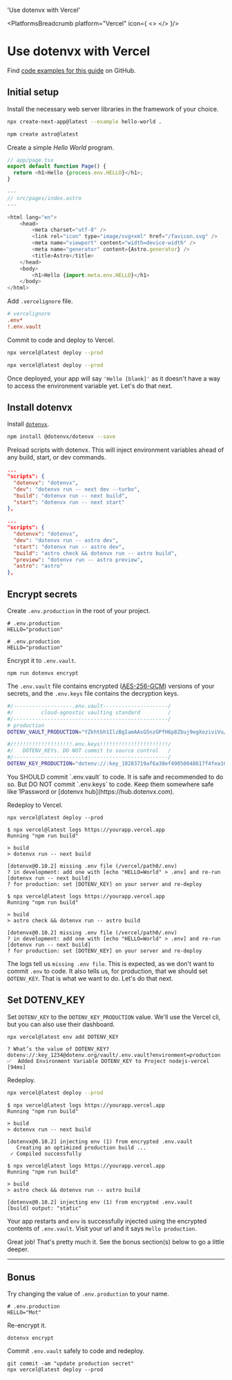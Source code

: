

  'Use dotenvx with Vercel'

<PlatformsBreadcrumb platform="Vercel" icon={
  <>
    <VercelIcon className="h-9 w-9 text-[#000000] dark:invert"/>
  </>
}/>
# Use dotenvx with Vercel
<GuideHeading lead={description} />

<Note>
  Find <a href="https://github.com/dotenvx/examples/tree/main/platforms/vercel">code examples for this guide</a> on GitHub.
</Note>

<div className="not-prose grid grid-flow-col auto-cols-max gap-x-6 gap-y-10 items-center">
  <NextIcon className="h-9 w-9 text-[#000000] dark:invert"/>
  <AstroIcon className="h-9 w-9 text-[#FF5D01]"/>
</div>

## Initial setup

Install the necessary web server libraries in the framework of your choice.

<CodeGroup>

```bash {{ title: 'Next' }}
npx create-next-app@latest --example hello-world .
```

```bash {{ title: 'Astro' }}
npm create astro@latest
```

</CodeGroup>

Create a simple *Hello World* program.

<CodeGroup>

```js {{ title: 'Next' }}
// app/page.tsx
export default function Page() {
  return <h1>Hello {process.env.HELLO}</h1>;
}
```

```js {{ title: 'Astro' }}
---
// src/pages/index.astro
---

<html lang="en">
    <head>
        <meta charset="utf-8" />
        <link rel="icon" type="image/svg+xml" href="/favicon.svg" />
        <meta name="viewport" content="width=device-width" />
        <meta name="generator" content={Astro.generator} />
        <title>Astro</title>
    </head>
    <body>
        <h1>Hello {import.meta.env.HELLO}</h1>
    </body>
</html>
```

</CodeGroup>

Add `.vercelignore` file.

```ini {{ title: '.vercelignore' }}
# vercelignore
.env*
!.env.vault
```

Commit to code and deploy to Vercel.

<CodeGroup>

```bash {{ title: 'Next' }}
npx vercel@latest deploy --prod
```

```bash {{ title: 'Astro' }}
npx vercel@latest deploy --prod
```

</CodeGroup>

<ScreenshotBrowser url="/assets/docs/hello-blank.png" www="yourapp.vercel.app" />

Once deployed, your app will say `'Hello [blank]'` as it doesn't have a way to access the environment variable yet. Let's do that next.

## Install dotenvx

Install [`dotenvx`](https://github.com/dotenvx/dotenvx).

```bash
npm install @dotenvx/dotenvx --save
```

Preload scripts with dotenvx. This will inject environment variables ahead of any build, start, or dev commands.

<CodeGroup>

```json {{ title: "Next" }}
...
"scripts": {
  "dotenvx": "dotenvx",
  "dev": "dotenvx run -- next dev --turbo",
  "build": "dotenvx run -- next build",
  "start": "dotenvx run -- next start"
},
```

```json {{ title: "Astro" }}
...
"scripts": {
  "dotenvx": "dotenvx",
  "dev": "dotenvx run -- astro dev",
  "start": "dotenvx run -- astro dev",
  "build": "astro check && dotenvx run -- astro build",
  "preview": "dotenvx run -- astro preview",
  "astro": "astro"
},
```

</CodeGroup>

## Encrypt secrets

Create `.env.production` in the root of your project.

<CodeGroup>

```shell {{ title: 'Next' }}
# .env.production
HELLO="production"
```

```shell {{ title: 'Astro' }}
# .env.production
HELLO="production"
```

</CodeGroup>

Encrypt it to `.env.vault`.

```shell
npm run dotenvx encrypt
```

The `.env.vault` file contains encrypted ([AES-256-GCM](https://www.reddit.com/r/cryptography/comments/13kl9ds/how_much_longer_do_you_think_aes_will_last/)) versions of your secrets, and the `.env.keys` file contains the decryption keys.

```bash {{ title: ".env.vault" }}
#/-------------------.env.vault---------------------/
#/         cloud-agnostic vaulting standard         /
#/--------------------------------------------------/
# production
DOTENV_VAULT_PRODUCTION="YZkhtbh1IlzBgIamAAsG5nzGPfH6p8Zbuj9egXoziviVu/eYIyNjJWtIYyhiW/vHhFbqbsvo5+P9b27OC6ZC7qU="
```

```bash {{ title: ".env.keys" }}
#/!!!!!!!!!!!!!!!!!!!.env.keys!!!!!!!!!!!!!!!!!!!!!!/
#/   DOTENV_KEYs. DO NOT commit to source control   /
#/--------------------------------------------------/
DOTENV_KEY_PRODUCTION="dotenv://:key_10283719af6a30ef49050048617f4fea10c23a38021fbebeb9fd858caa01852e@dotenvx.com/vault/.env.vault?environment=production"
```

<Note>
  You SHOULD commit `.env.vault` to code. It is safe and recommended to do so. But DO NOT commit `.env.keys` to code. Keep them somewhere safe like 1Password or [dotenvx hub](https://hub.dotenvx.com).
</Note>

Redeploy to Vercel.

```
npx vercel@latest deploy --prod
```

<CodeGroup>

```shell {{ title: 'Next' }}
$ npx vercel@latest logs https://yourapp.vercel.app
Running "npm run build"

> build
> dotenvx run -- next build

[dotenvx@0.10.2] missing .env file (/vercel/path0/.env)
? in development: add one with [echo "HELLO=World" > .env] and re-run [dotenvx run -- next build]
? for production: set [DOTENV_KEY] on your server and re-deploy
```

```shell {{ title: 'Astro' }}
$ npx vercel@latest logs https://yourapp.vercel.app
Running "npm run build"

> build
> astro check && dotenvx run -- astro build

[dotenvx@0.10.2] missing .env file (/vercel/path0/.env)
? in development: add one with [echo "HELLO=World" > .env] and re-run [dotenvx run -- next build]
? for production: set [DOTENV_KEY] on your server and re-deploy
```

</CodeGroup>

The logs tell us `missing .env file`. This is expected, as we don't want to commit `.env` to code. It also tells us, for production, that we should set `DOTENV_KEY`. That is what we want to do. Let's do that next.

## Set DOTENV_KEY

Set  `DOTENV_KEY` to the `DOTENV_KEY_PRODUCTION` value. We'll use the Vercel cli, but you can also use their dashboard.

```shell
npx vercel@latest env add DOTENV_KEY
```
```shell
? What’s the value of DOTENV_KEY? dotenv://:key_1234@dotenv.org/vault/.env.vault?environment=production
✅  Added Environment Variable DOTENV_KEY to Project nodejs-vercel [94ms]
```

Redeploy.

<CodeGroup>

```bash {{ title: 'Next' }}
npx vercel@latest deploy --prod
```

</CodeGroup>

<CodeGroup>

```shell {{ title: 'Next' }}
$ npx vercel@latest logs https://yourapp.vercel.app
Running "npm run build"

> build
> dotenvx run -- next build

[dotenvx@0.10.2] injecting env (1) from encrypted .env.vault
   Creating an optimized production build ...
 ✓ Compiled successfully
```

```shell {{ title: 'Astro' }}
$ npx vercel@latest logs https://yourapp.vercel.app
Running "npm run build"

> build
> astro check && dotenvx run -- astro build

[dotenvx@0.10.2] injecting env (1) from encrypted .env.vault
[build] output: "static"
```

</CodeGroup>

Your app restarts and `env` is successfully injected using the encrypted contents of `.env.vault`. Visit your url and it says `Hello production`. 

<ScreenshotBrowser url="/assets/docs/hello-production.png" www="yourapp.vercel.app" />

<WellDone/>

Great job! That's pretty much it. See the bonus section(s) below to go a little deeper.

---

## Bonus

Try changing the value of `.env.production` to your name.

```shell {{ title: '.env.production' }}
# .env.production
HELLO="Mot"
```

Re-encrypt it.

```shell
dotenvx encrypt
```

Commit `.env.vault` safely to code and redeploy.

```shell
git commit -am "update production secret"
npx vercel@latest deploy --prod
```

<ScreenshotBrowser url="/assets/docs/hello-mot.png" />
